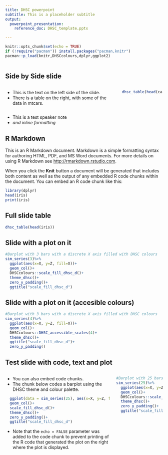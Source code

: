 ```yaml
---
title: DHSC powerpoint
subtitle: This is a placeholder subtitle
output: 
  powerpoint_presentation:
    reference_doc: DHSC_template.pptx

---
```


```r
knitr::opts_chunk$set(echo = TRUE)
if (!require("pacman")) install.packages("pacman,knitr")
pacman::p_load(knitr,DHSCcolours,dplyr,ggplot2)
  
```

## Side by Side slide

:::::::::::::: {.columns}
::: {.column}
* This is the text on the left side of the slide.
* There is a table on the right, with some of the data in mtcars.
:::
::: {.column}
```r
dhsc_table(head(cars))
```
:::
::::::::::::::
::: notes
- This is a test speaker note
- *and inline formatting*
:::
  


## R Markdown

This is an R Markdown document. Markdown is a simple formatting syntax for authoring HTML, PDF, and MS Word documents. For more details on using R Markdown see <http://rmarkdown.rstudio.com>.

When you click the **Knit** button a document will be generated that includes both content as well as the output of any embedded R code chunks within the document. You can embed an R code chunk like this:

```r
library(dplyr)
head(iris)
print(iris)
```

## Full slide table

```r
dhsc_table(head(iris))
```


## Slide with a plot on it



```r
#Barplot with 3 bars with a discrete X axis filled with DHSC colours
sim_series(3)%>%
  ggplot(aes(x=X, y=Z, fill=X))+
  geom_col()+
  DHSCcolours::scale_fill_dhsc_d()+
  theme_dhsc()+
  zero_y_padding()+
  ggtitle("scale_fill_dhsc_d")
```

## Slide with a plot on it (accesible colours)



```r
#Barplot with 3 bars with a discrete X axis filled with DHSC colours
sim_series(4)%>%
  ggplot(aes(x=X, y=Z, fill=X))+
  geom_col()+
  DHSCcolours::DHSC_accessible_scales(4)+
  theme_dhsc()+
  ggtitle("scale_fill_dhsc_d")+
  zero_y_padding()
```


## Test slide with code, text and plot

:::::::::::::: {.columns}
::: {.column}
- You can also embed code chunks.
- The chunk below codes a barplot using the DHSC theme and colour palette. 
```r
  ggplot(data = sim_series(25), aes(x=X, y=Z, fill=X))+
  geom_col()+
  scale_fill_dhsc_d()+
  theme_dhsc()+
  zero_y_padding()+
  ggtitle("scale_fill_dhsc_d")
```
- Note that the `echo = FALSE` parameter was added to the code chunk to prevent printing of the R code that generated the plot on the right where the plot is displayed.
:::
::: {.column}
```r
#Barplot with 25 bars with a discrete X axis filled with DHSC colours
sim_series(25)%>%
  ggplot(aes(x=X, y=Z, fill=X))+
  geom_col()+
  DHSCcolours::scale_fill_dhsc_d()+
  theme_dhsc()+
  zero_y_padding()+
  ggtitle("scale_fill_dhsc_d")
```
:::
::::::::::::::
